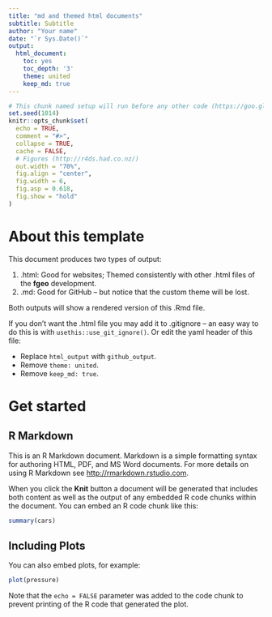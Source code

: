 ```yaml
---
title: "md and themed html documents"
subtitle: Subtitle
author: "Your name"
date: "`r Sys.Date()`"
output:
  html_document:
    toc: yes
    toc_depth: '3'
    theme: united
    keep_md: true
---
```


```r
# This chunk named setup will run before any other code (https://goo.gl/BeM2Uu)
set.seed(1014)
knitr::opts_chunk$set(
  echo = TRUE,
  comment = "#>",
  collapse = TRUE,
  cache = FALSE,
  # Figures (http://r4ds.had.co.nz/)
  out.width = "70%",
  fig.align = "center",
  fig.width = 6,
  fig.asp = 0.618,
  fig.show = "hold"
)
```

# About this template

This document produces two types of output:

1. .html: Good for websites; Themed consistently with other .html files of the
   __fgeo__ development.
2. .md: Good for GitHub -- but notice that the custom theme will be lost.

Both outputs will show a rendered version of this .Rmd file.

If you don't want the .html file you may add it to .gitignore -- an easy way to do this is with `usethis::use_git_ignore()`. Or edit the yaml header of this file:

* Replace `html_output` with `github_output`.
* Remove `theme: united`.
* Remove `keep_md: true`.

# Get started

## R Markdown

This is an R Markdown document. Markdown is a simple formatting syntax for authoring HTML, PDF, and MS Word documents. For more details on using R Markdown see <http://rmarkdown.rstudio.com>.

When you click the **Knit** button a document will be generated that includes both content as well as the output of any embedded R code chunks within the document. You can embed an R code chunk like this:

```r
summary(cars)
```

## Including Plots

You can also embed plots, for example:

```r
plot(pressure)
```

Note that the `echo = FALSE` parameter was added to the code chunk to prevent printing of the R code that generated the plot.

